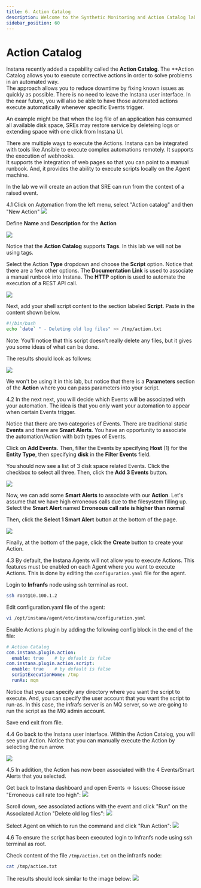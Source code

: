```yaml
---
title: 6. Action Catalog
description: Welcome to the Synthetic Monitoring and Action Catalog lab
sidebar_position: 60
---
```


# Action Catalog

Instana recently added a capability called the **Action Catalog**.  The **Action Catalog allows you to execute corrective actions in order to solve problems in an automated way.  
The approach allows you to reduce downtime by fixing known issues as quickly as possible.  There is no need to leave the Instana user interface.  In the near future, you will also be able to have those 
automated actions execute automatically whenever specific Events trigger.

An example might be that when the log file of an application has consumed all available disk space, SREs may restore service by deleteing logs or extending space with one click from Instana UI.

There are multiple ways to execute the Actions.  Instana can be integrated with tools like Ansible to execute complex automations remotely. It supports the execution of webhooks.  
It supports the integration of web pages so that you can point to a manual runbook.  And, it provides the ability to execute scripts locally on the Agent machine.

In the lab we will create an action that SRE can run from the context of a raised event.

4.1 Click on Automation from the left menu, select "Action catalog" and then "New Action"
![](images/ActionCatalog_new.png)

Define **Name** and **Description** for the **Action**

![](images/ActionCatalog_ActionDetails.png)

Notice that the **Action Catalog** supports **Tags**.  In this lab we will not be using tags.

Select the Action **Type** dropdown and choose the **Script** option.  Notice that there are a few other options.  The **Documentation Link** is used to associate a manual runbook into Instana.  The **HTTP** option is used to automate the execution of a REST API call.

![](images/selectScript.png)

Next, add your shell script content to the section labeled **Script**.  Paste in the content shown below.

```bash
#!/bin/bash
echo `date` " - Deleting old log files" >> /tmp/action.txt
```

Note:  You'll notice that this script doesn't really delete any files, but it gives you some ideas of what can be done.

The results should look as follows:

![](images/bashScript.png)

We won't be using it in this lab, but notice that there is a **Parameters** section of the **Action** where you can pass parameters into your script.

4.2 In the next next, you will decide which Events will be associated with your automation.  The idea is that you only want your automation to appear when certain Events trigger.

Notice that there are two categories of Events.  There are traditional static **Events** and there are **Smart Alerts**.  You have an opportunity to associate the automation/Action with both types of Events.

Click on **Add Events**.  Then, filter the Events by specifying **Host** (1) for the **Entity Type**, then specifying **disk** in the **Filter Events** field.

You should now see a list of 3 disk space related Events.   Click the checkbox to select all three.  Then, click the **Add 3 Events** button.

![](images/addEvents.png)

Now, we can add some **Smart Alerts** to associate with our **Action**.  Let's assume that we have high erroneous calls due to the filesystem filling up.  Select the **Smart Alert** named **Erroneous call rate is higher than normal**

Then, click the **Select 1 Smart Alert** button at the bottom of the page.

![](images/addSmartAlert2.png)


Finally, at the bottom of the page, click the **Create** button to create your Action.



4.3 By default, the Instana Agents will not allow you to execute Actions.  This features must be enabled on each Agent where you want to execute Actions.  This is done by editing the `configuration.yaml` file for the agent.

Login to **Infranfs** node using ssh terminal as root.
```sh
ssh root@10.100.1.2
```

Edit configuration.yaml file of the agent:
```bash
vi /opt/instana/agent/etc/instana/configuration.yaml
```

Enable Actions plugin by adding the following config block in the end of the file:
```yml
# Action Catalog
com.instana.plugin.action:
  enable: true    # by default is false
com.instana.plugin.action.script:
  enable: true    # by default is false
  scriptExecutionHome: /tmp
  runAs: mqm
```

Notice that you can specify any directory where you want the script to execute.   And, you can specify the user account that you want the script to run-as.   In this case, the infrafs server is an MQ server, so we are going to run the script as the MQ admin account.

Save end exit from file.

4.4 Go back to the Instana user interface.  Within the Action Catalog, you will see your Action.  Notice that you can manually execute the Action by selecting the run arrow.

![](images/manuallyExecute.png)

4.5  In addition, the Action has now been associated with the 4 Events/Smart Alerts that you selected.   

Get back to Instana dashboard and open Events -> Issues:
Choose issue "Erroneous call rate too high":
![](images/ActionCatalog_Event.png)

Scroll down, see associated actions with the event and click "Run" on the Associated Action "Delete old log files":
![](images/ActionCatalog_RunAction.png)

Select Agent on which to run the command and click "Run Action":
![](images/ActionCatalog_SelectAgent.png)

4.6 To ensure the script has been executed login to Infranfs node using ssh terminal as root.

Check content of the file `/tmp/action.txt` on the infranfs node:

```bash
cat /tmp/action.txt
```

The results should look similar to the image below:
![](images/ActionCatalog_Results.png)